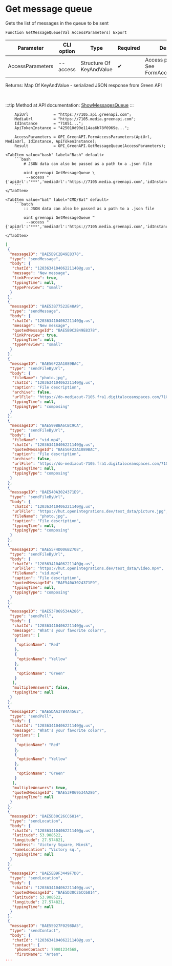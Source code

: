 ﻿---
sidebar_position: 1
description: Get message queue and other functions to work with Green API in the Open Integration Package, a free open-source integration library for 1C:Enterprise 8, OneScript and CLI
keywords: [1C, 1С, 1С:Enterprise, 1С:Enterprise 8.3, API, Integration, Services, Exchange, OneScript, CLI, Green API]
---


# Get message queue
 Gets the list of messages in the queue to be sent



`Function GetMessageQueue(Val AccessParameters) Export`

  | Parameter | CLI option | Type | Required | Description |
  |-|-|-|-|-|
  | AccessParameters | --access | Structure Of KeyAndValue | &#x2714; | Access parameters. See FormAccessParameters |

  
  Returns:  Map Of KeyAndValue - serialized JSON response from Green API

<br/>

:::tip
Method at API documentation: [ShowMessagesQueue](https://green-api.com/docs/api/queues/ShowMessagesQueue/)
:::
<br/>



```bsl title="1C:Enterprise/OneScript code example"
    ApiUrl           = "https://7105.api.greenapi.com";
    MediaUrl         = "https://7105.media.greenapi.com";
    IdInstance       = "71051...";
    ApiTokenInstance = "425010d90e114aa6b78f0969e...";

    AccessParameters = OPI_GreenAPI.FormAccessParameters(ApiUrl, MediaUrl, IdInstance, ApiTokenInstance);
    Result           = OPI_GreenAPI.GetMessageQueue(AccessParameters);
```
 

 <Tabs>
  
    <TabItem value="bash" label="Bash" default>
        ```bash
            # JSON data can also be passed as a path to a .json file
            
            oint greenapi GetMessageQueue \
             --access "{'apiUrl':'***','mediaUrl':'https://7105.media.greenapi.com','idInstance':'7105187566','apiTokenInstance':'***'}"
        ```
    </TabItem>
  
    <TabItem value="bat" label="CMD/Bat" default>
        ```batch
            :: JSON data can also be passed as a path to a .json file
            
            oint greenapi GetMessageQueue ^
             --access "{'apiUrl':'***','mediaUrl':'https://7105.media.greenapi.com','idInstance':'7105187566','apiTokenInstance':'***'}"
        ```
    </TabItem>
</Tabs>


```json title="Result"
[
 {
  "messageID": "BAE5B9C2B49E8378",
  "type": "sendMessage",
  "body": {
   "chatId": "120363410406221140@g.us",
   "message": "New message",
   "linkPreview": true,
   "typingTime": null,
   "typePreview": "small"
  }
 },
 {
  "messageID": "BAE53B77522E48A9",
  "type": "sendMessage",
  "body": {
   "chatId": "120363410406221140@g.us",
   "message": "New message",
   "quotedMessageId": "BAE5B9C2B49E8378",
   "linkPreview": true,
   "typingTime": null,
   "typePreview": "small"
  }
 },
 {
  "messageID": "BAE56F22A1089BAC",
  "type": "sendFileByUrl",
  "body": {
   "fileName": "photo.jpg",
   "chatId": "120363410406221140@g.us",
   "caption": "File description",
   "archive": false,
   "urlFile": "https://do-mediaout-7105.fra1.digitaloceanspaces.com/7105187566/dcaaad1e-6185-4beb-81ab-0d2940760118.jpg",
   "typingTime": null,
   "typingType": "composing"
  }
 },
 {
  "messageID": "BAE599BBA6CBC9CA",
  "type": "sendFileByUrl",
  "body": {
   "fileName": "vid.mp4",
   "chatId": "120363410406221140@g.us",
   "quotedMessageId": "BAE56F22A1089BAC",
   "caption": "File description",
   "archive": false,
   "urlFile": "https://do-mediaout-7105.fra1.digitaloceanspaces.com/7105187566/d689e56b-f44d-49bd-81ee-3a6960bb7ce4.mp4",
   "typingTime": null,
   "typingType": "composing"
  }
 },
 {
  "messageID": "BAE540A3024371E9",
  "type": "sendFileByUrl",
  "body": {
   "chatId": "120363410406221140@g.us",
   "urlFile": "https://hut.openintegrations.dev/test_data/picture.jpg",
   "fileName": "photo.jpg",
   "caption": "File description",
   "typingTime": null,
   "typingType": "composing"
  }
 },
 {
  "messageID": "BAE55F4D006B2708",
  "type": "sendFileByUrl",
  "body": {
   "chatId": "120363410406221140@g.us",
   "urlFile": "https://hut.openintegrations.dev/test_data/video.mp4",
   "fileName": "vid.mp4",
   "caption": "File description",
   "quotedMessageId": "BAE540A3024371E9",
   "typingTime": null,
   "typingType": "composing"
  }
 },
 {
  "messageID": "BAE53F069534A286",
  "type": "sendPoll",
  "body": {
   "chatId": "120363410406221140@g.us",
   "message": "What's your favorite color?",
   "options": [
    {
     "optionName": "Red"
    },
    {
     "optionName": "Yellow"
    },
    {
     "optionName": "Green"
    }
   ],
   "multipleAnswers": false,
   "typingTime": null
  }
 },
 {
  "messageID": "BAE5DAA37B4A4562",
  "type": "sendPoll",
  "body": {
   "chatId": "120363410406221140@g.us",
   "message": "What's your favorite color?",
   "options": [
    {
     "optionName": "Red"
    },
    {
     "optionName": "Yellow"
    },
    {
     "optionName": "Green"
    }
   ],
   "multipleAnswers": true,
   "quotedMessageId": "BAE53F069534A286",
   "typingTime": null
  }
 },
 {
  "messageID": "BAE5D30C26CC6814",
  "type": "sendLocation",
  "body": {
   "chatId": "120363410406221140@g.us",
   "latitude": 53.908522,
   "longitude": 27.574821,
   "address": "Victory Square, Minsk",
   "nameLocation": "Victory sq.",
   "typingTime": null
  }
 },
 {
  "messageID": "BAE5EB9F3449F7D0",
  "type": "sendLocation",
  "body": {
   "chatId": "120363410406221140@g.us",
   "quotedMessageId": "BAE5D30C26CC6814",
   "latitude": 53.908522,
   "longitude": 27.574821,
   "typingTime": null
  }
 },
 {
  "messageID": "BAE55927F0298DA5",
  "type": "sendContact",
  "body": {
   "chatId": "120363410406221140@g.us",
   "contact": {
    "phoneContact": 79001234568,
    "firstName": "Artem",
...
```
